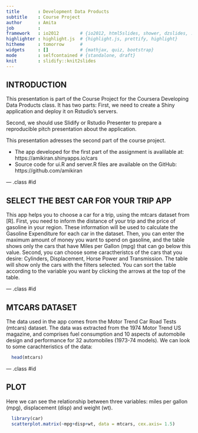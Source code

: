 ```yaml
---
title       : Development Data Products
subtitle    : Course Project
author      : Amita
job         : 
framework   : io2012        # {io2012, html5slides, shower, dzslides, ...}
highlighter : highlight.js  # {highlight.js, prettify, highlight}
hitheme     : tomorrow      # 
widgets     : []            # {mathjax, quiz, bootstrap}
mode        : selfcontained # {standalone, draft}
knit        : slidify::knit2slides
---
```


## INTRODUCTION

This presentation is part of the Course Project for the Coursera Developing Data Products class. It has two parts:
First, we need to create a Shiny application and deploy it on Rstudio's servers.

Second, we should use Slidify or Rstudio Presenter to prepare a reproducible pitch presentation about the application. 

This presentation adresses the second part of the course project.

- The app developed for the first part of the assignment is avalilable at:
https://amikiran.shinyapps.io/cars
- Source code for ui.R and server.R files are available on the GitHub:
https://github.com/amikiran

--- .class #id

## SELECT THE BEST CAR FOR YOUR TRIP APP

This app helps you to choose a car for a trip, using the mtcars dataset from [R].
First, you need to inform the distance of your trip and the price of gasoline in your region. These information will be used to calculate the Gasoline Expenditure for each car in the dataset. Then, you can enter the maximum amount of money you want to spend on gasoline, and the table shows only the cars that have Miles per Gallon (mpg) that can go below this value.
Second, you can choose some caractheristcs of the cars that you desire: Cylinders, Displacement, Horse Power and Transmission. The table will show only the cars with the filters selected. You can sort the table according to the variable you want by clicking the arrows at the top of the table.

--- .class #id

## MTCARS DATASET

The data used in the app comes from the Motor Trend Car Road Tests (mtcars) dataset. The data was extracted from the 1974 Motor Trend US magazine, and comprises fuel consumption and 10 aspects of automobile design and performance for 32 automobiles (1973-74 models). We can look to some carachteristics of the data:

```r
  head(mtcars)
```

--- .class #id

## PLOT
Here we can see the relationship between three variables: miles per gallon (mpg), displacement (disp) and weight (wt).

```r
  library(car)
  scatterplot.matrix(~mpg+disp+wt, data = mtcars, cex.axis= 1.5)
```




